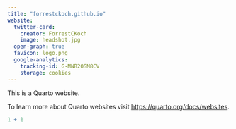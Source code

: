 ```yaml
---
title: "forrestckoch.github.io"
website:
  twitter-card:
    creator: ForrestCKoch
    image: headshot.jpg
  open-graph: true
  favicon: logo.png
  google-analytics: 
    tracking-id: G-MNB20SM8CV
    storage: cookies
---
```


This is a Quarto website.

To learn more about Quarto websites visit <https://quarto.org/docs/websites>.

```r
1 + 1
```
